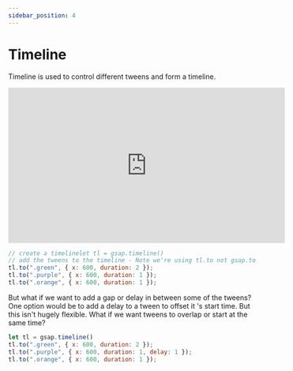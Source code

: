 ```yaml
---
sidebar_position: 4
---
```

# Timeline

Timeline is used to control different tweens and form a timeline.
<iframe  width="560"  height="315"  src="https://codepen.io/GreenSock/embed/46cc11b9e4319e0562c580669b14c330?default-tab=result&theme-id=41164"  title="YouTube video player"  frameborder="no"  allow="accelerometer; autoplay; clipboard-write; encrypted-media; gyroscope; picture-in-picture; web-share"  referrerpolicy="strict-origin-when-cross-origin"  allowfullscreen></iframe>

```jsx
// create a timelinelet tl = gsap.timeline()
// add the tweens to the timeline - Note we're using tl.to not gsap.to
tl.to(".green", { x: 600, duration: 2 });
tl.to(".purple", { x: 600, duration: 1 });
tl.to(".orange", { x: 600, duration: 1 });
```

But what if we want to add a gap or delay in between some of the tweens? One option would be to add a delay to a tween to offset it 's start time. But this isn't hugely flexible. What if we want tweens to overlap or start at the same time?

```jsx
let tl = gsap.timeline()
tl.to(".green", { x: 600, duration: 2 });
tl.to(".purple", { x: 600, duration: 1, delay: 1 });
tl.to(".orange", { x: 600, duration: 1 });
```